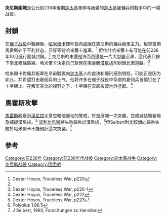 {{Infobox military conflict|
conflict=突尼斯圍城戰|
image=|caption=|
partof= 迦太基[[傭兵戰爭|傭兵戰爭]]|
date=前238年|
place=[[迦太基共和国|迦太基共和国]][[突尼斯|突尼斯]]|
result= 迦太基戰敗|
combatant1=[[古迦太基|迦太基]]|
combatant2=傭兵叛軍|
commander1=[[哈米爾卡·巴卡|哈米爾卡·巴卡]]<br/>[[漢尼拔|漢尼拔]]|
commander2=[[馬霍斯|馬霍斯]]|
strength1=不確定|
strength2=不確定|
casualties1=大量|
casualties2=不詳|
}}
{{Campaignbox 迦太基傭兵戰爭}}
'''突尼斯圍城'''是公元前238年後期[[迦太基|迦太基]]軍隊与叛變的[[迦太基|迦太基]]雇傭兵的戰爭中的一場战役。

==封鎖==
在[[锯子战役|锯子战役]]中戰勝後，[[哈米爾卡·巴卡|哈米爾卡]]揮师指向盘踞在突尼斯的傭兵叛軍主力。叛軍首領[[馬霍斯|馬霍斯]]处于不利状态，只好等待哈米爾卡進軍。<ref name="#1">Dexter Hoyos, Truceless War, p220</ref> 佢估計哈米爾卡有可能在前238年10月進行圍城封鎖。<ref name="#1"/> 突尼斯的東邊是海而西邊是一片大型鹽沼澤，這代表只餘下南北兩條路線。哈米爾卡決定自己紮營在南邊而[[漢尼拔|漢尼拔]]則封鎖北面道路。<ref>Dexter Hoyos, Truceless War, p220-1</ref>

哈米爾卡對傭兵叛軍在早前戰役向[[迦太基|迦太基]]人的處決和嚴刑感到憤怒。可能正是因为如此，并希望打击雇佣兵的士气，他将许多在锯子战役中俘虏的雇佣兵首領钉在了十字架上。在叛军完全的视野之下，十字架在汉尼拔营地外竖起。<ref>Dexter Hoyos, Truceless War, p222</ref>

==馬霍斯攻擊==
[[馬霍斯|馬霍斯]]觀察到[[漢尼拔|漢尼拔]]太意忽略他營地的警戒，於是展開一次突襲，並成城佔領營地及捕捉漢尼拔。<ref>Dexter Hoyos, Truceless War, p223</ref>  [[波利比烏斯|波利比烏斯]]將失敗歸咎於漢尼拔，<ref>Polybius 1.86.5</ref>但Seibert則比較傾向歸咎失敗於哈米爾卡不能預計這次突襲。<ref>J Seibert, 1993, Forschungen zu Hannibal</ref>

==參考==

{{Reflist|2}}

{{布匿战争}}
[[Category:前238年|Category:前238年]]
[[Category:前230年代战役|Category:前230年代战役]]
[[Category:迦太基战争|Category:迦太基战争]]
[[Category:突尼斯战役|Category:突尼斯战役]]
[[Category:围困战|Category:围困战]]